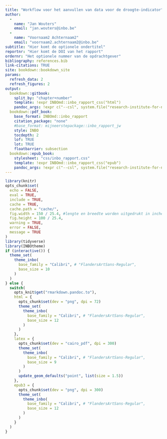 ```yaml
---
title: "Workflow voor het aanvullen van data voor de droogte-indicator"
author: 
  - 
    name: "Jan Wouters"
    email: "jan.wouters@inbo.be"
  - 
    name: "Voornaam2 Achternaam2"
    email: "voornaam2.achternaam2@inbo.be"
subtitle: "Hier komt de optionele ondertitel"
reportnr: "Hier komt de DOI van het rapport"
ordernr: "Het optionele nummer van de opdrachtgever"
bibliography: references.bib
link-citations: TRUE
site: bookdown::bookdown_site
params:
  refresh_data: 2
  refresh_figures: 2
output:
  bookdown::gitbook:
    split_by: "chapter+number"
    template: !expr INBOmd::inbo_rapport_css("html")
    pandoc_args: !expr c("--csl", system.file("research-institute-for-nature-and-forest.csl", package = "INBOmd"))
  bookdown::pdf_book:
    base_format: INBOmd::inbo_rapport
    citation_package: "none"
    #base_format: mijneerstepackage::inbo_rapport_jw
    style: INBO
    tocdepth: 2
    lof: TRUE
    lot: TRUE
    floatbarrier: subsection
  bookdown::epub_book:
    stylesheet: "css/inbo_rapport.css"
    template: !expr INBOmd::inbo_rapport_css("epub")
    pandoc_args: !expr c("--csl", system.file("research-institute-for-nature-and-forest.csl", package = "INBOmd"))
---
```




```r
library(knitr)
opts_chunk$set(
  echo = FALSE,
  eval = TRUE,
  include = TRUE,
  cache = TRUE,
  cache.path = "cache/",  
  fig.width = 150 / 25.4, #lengte en breedte worden uitgedrukt in inches => 150 mm
  fig.height = 100 / 25.4,
  warning = TRUE,
  error = FALSE,
  message = TRUE
)
library(tidyverse)
library(INBOtheme)
if (interactive()) {
  theme_set(
    theme_inbo(
      base_family = "Calibri", # "FlandersArtSans-Regular",
      base_size = 10
    )
  )
} else {
  switch(
    opts_knit$get("rmarkdown.pandoc.to"),
    html = {
      opts_chunk$set(dev = "png", dpi = 72)
      theme_set(
        theme_inbo(
          base_family = "Calibri", # "FlandersArtSans-Regular",
          base_size = 12
        )
      )
    },
    latex = {
      opts_chunk$set(dev = "cairo_pdf", dpi = 300)
      theme_set(
        theme_inbo(
          base_family = "Calibri", # "FlandersArtSans-Regular",
          base_size = 9
        )
      )
      update_geom_defaults("point", list(size = 1.5))
    },
    epub3 = {
      opts_chunk$set(dev = "png", dpi = 300)
      theme_set(
        theme_inbo(
          base_family = "Calibri", # "FlandersArtSans-Regular",
          base_size = 12
        )
      )
    }
  )
}
```
